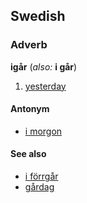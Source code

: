 ==Swedish==
===Adverb===
'''igår''' (''also:'' '''i går''')

#[[yesterday]]

====Antonym====
*[[i morgon]]

====See also====
*[[i förrgår]]
*[[gårdag]]